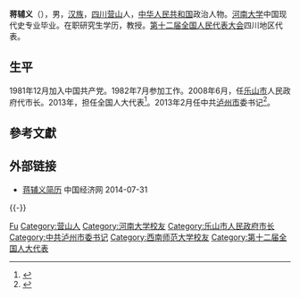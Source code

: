 '''蒋辅义'''（{{bd|1958年|9月|}}），男，[[汉族|汉族]]，[[四川|四川]][[营山|营山]]人，[[中华人民共和国|中华人民共和国]]政治人物。[[河南大学|河南大学]]中国现代史专业毕业。在职研究生学历，教授。[[第十二届全国人民代表大会|第十二届全国人民代表大会]]四川地区代表。

== 生平 ==
1981年12月加入中国共产党。1982年7月参加工作。2008年6月，任[[乐山市|乐山市]]人民政府代市长。2013年，担任全国人大代表<ref>{{cite news|title=全国人大代表信息-蒋辅义|url= http://210.82.31.1:8084/delegate/viewDelegate.action?dbid=122234|accessdate=2013-04-05|newspaper=全国人大网|archive-url=https://web.archive.org/web/20160310193709/http://www.npc.gov.cn/delegate/viewDelegate.action?dbid=122234|archive-date=2016-03-10|dead-url=yes}}</ref>。2013年2月任中共[[泸州市|泸州市]]委书记<ref>{{cite web|accessdate=2014-06-18|url=http://www.ce.cn/xwzx/gnsz/gdxw/201302/18/t20130218_24120229.shtml|title=蒋辅义任中共泸州市委书记|publisher=中国经济网|archive-url=https://web.archive.org/web/20160304201957/http://www.ce.cn/xwzx/gnsz/gdxw/201302/18/t20130218_24120229.shtml|archive-date=2016-03-04|dead-url=yes}}</ref>。

== 參考文獻 ==
{{reflist}}

== 外部链接 ==
* [http://district.ce.cn/newarea/sddy/201302/18/t20130218_24119030_1.shtml 蒋辅义简历] {{Wayback|url=http://district.ce.cn/newarea/sddy/201302/18/t20130218_24119030_1.shtml |date=20180325173302 }} 中国经济网 2014-07-31
{{-}}
{{start box}}
{{s-ppo|cpc}}
{{s-before|[[刘国强_(四川)|刘国强]]}}
{{s-title|[[中国共产党泸州市委员会|中国共产党泸州市委员会]]书记|2013年2月－2018年10月}}
{{s-after|[[刘强_(1965年)|刘强]]}}
{{s-gov|prc}}
{{s-before|[[姜晓亭|姜晓亭]]}}
{{s-title|[[乐山市人民政府|乐山市人民政府]]市长|2008年6月－2013年2月}}
{{s-after|[[张彤|张 彤]]}}
{{end box}}

{{Authority control}}
{{DEFAULTSORT:Jiang}}
[[Category:蔣姓|Fu]]
[[Category:营山人|Category:营山人]]
[[Category:河南大学校友|Category:河南大学校友]]
[[Category:乐山市人民政府市长|Category:乐山市人民政府市长]]
[[Category:中共泸州市委书记|Category:中共泸州市委书记]]
[[Category:西南师范大学校友|Category:西南师范大学校友]]
[[Category:第十二届全国人大代表|Category:第十二届全国人大代表]]

{{中国政治人物小作品}}